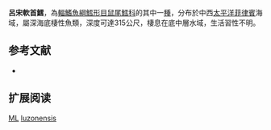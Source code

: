 {{Speciesbox
| name = 呂宋軟首鱈
| status = DD
| status_system = iucn3.1
| trend = unknow
| genus = Malacocephalus
| species = luzonensis
| authority = Gilbert & Hubbs, 1920
| synonyms = 
}}
'''呂宋軟首鱈'''，為[[輻鰭魚綱|輻鰭魚綱]][[鱈形目|鱈形目]][[鼠尾鱈科|鼠尾鱈科]]的其中一[[種|種]]，分布於中西[[太平洋|太平洋]][[菲律賓|菲律賓]]海域，屬深海底棲性魚類，深度可達315公尺，棲息在底中層水域，生活習性不明。

==参考文献==
*{{FishBase_species|genus=Malacocephalus|species=luzonensis|year=2015|month=12}}

== 扩展阅读 ==
{{refbegin}}
{{wikispecies-inline|Malacocephalus luzonensis|呂宋軟首鱈}}
{{refend}}

[[Category:IUCN红色名录数据缺乏物种|ML]]
[[Category:軟首鱈屬|luzonensis]]


{{鱈形目小作品}}